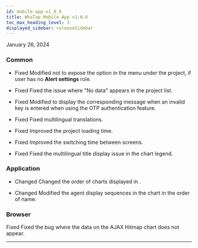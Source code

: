 ```yaml
---
id: mobile-app-v1_0_6
title: WhaTap Mobile App v1.0.6
toc_max_heading_level: 3
displayed_sidebar: releaseSidebar
---
```


January 26, 2024

### Common

- <Status>Fixed</Status> Modified not to expose the <Appname sid="alert_settins" className="uitext" /> option in the <Appname sid="setting" className="uitext" /> menu under the project, if user has no <b>Alert settings</b> role.

- <Status>Fixed</Status> Fixed the issue where "No data" appears in the project list.

- <Status>Fixed</Status> Modified to display the corresponding message when an invalid key is entered when using the OTP authentication feature.

- <Status>Fixed</Status> Fixed multilingual translations.

- <Status>Fixed</Status> Improved the project loading time.

- <Status>Fixed</Status> Improved the switching time between screens.

- <Status>Fixed</Status> Fixed the multilingual title display issue in the chart legend.

### Application

- <Status>Changed</Status> Changed the order of charts displayed in <Appname sid="dashboard" className="uitext" />.

- <Status>Changed</Status> Modified the agent display sequences in the <Appname sid="active_transaction" className="uitext" /> chart in the order of name.

### Browser

<Status>Fixed</Status> Fixed the bug where the data on the <span class="uitext">AJAX Hitmap</span> chart does not appear.

* * *


<Downloadapp />
